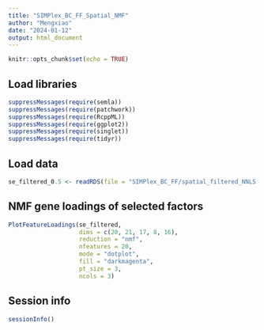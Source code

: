 ```yaml
---
title: "SIMPlex_BC_FF_Spatial_NMF"
author: "Mengxiao"
date: "2024-01-12"
output: html_document
---
```


```r
knitr::opts_chunk$set(echo = TRUE)
```

## Load libraries

```r
suppressMessages(require(semla))
suppressMessages(require(patchwork))
suppressMessages(require(RcppML))
suppressMessages(require(ggplot2))
suppressMessages(require(singlet))
suppressMessages(require(tidyr))
```

## Load data

```r
se_filtered_0.5 <- readRDS(file = "SIMPlex_BC_FF/spatial_filtered_NNLS.rds")
```

## NMF gene loadings of selected factors

```r
PlotFeatureLoadings(se_filtered, 
                    dims = c(20, 21, 17, 8, 16), 
                    reduction = "nmf", 
                    nfeatures = 20,
                    mode = "dotplot", 
                    fill = "darkmagenta",
                    pt_size = 3,
                    ncols = 3)
```

## Session info
```r
sessionInfo()
```

